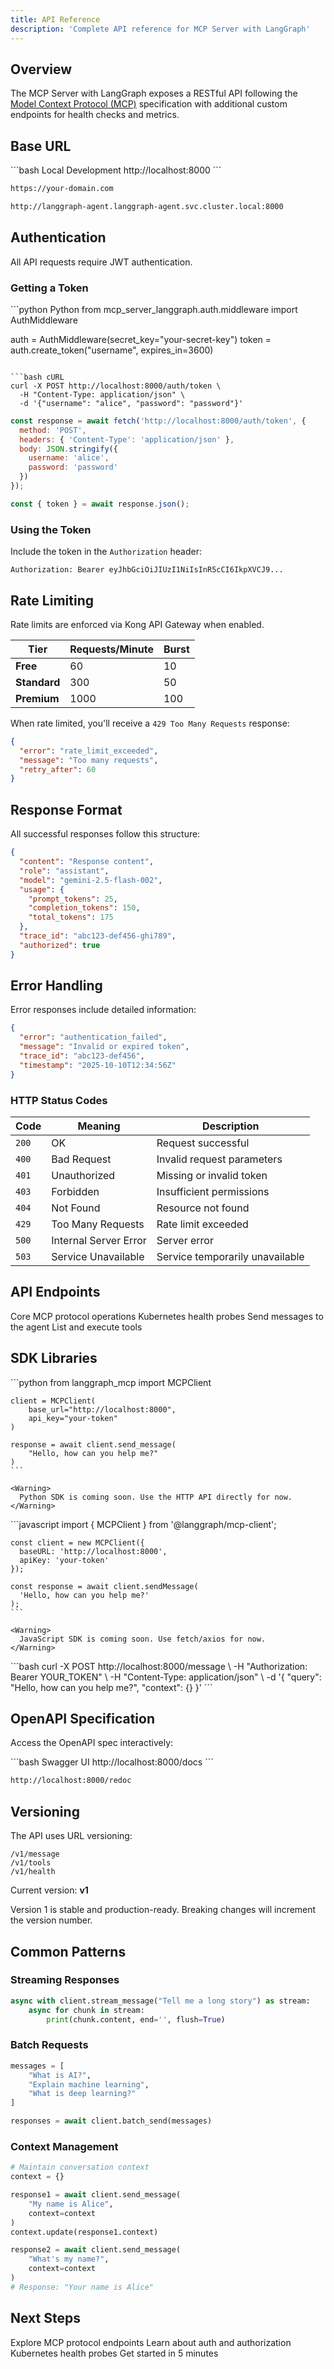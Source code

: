 ```yaml
---
title: API Reference
description: 'Complete API reference for MCP Server with LangGraph'
---
```


## Overview

The MCP Server with LangGraph exposes a RESTful API following the [Model Context Protocol (MCP)](https://modelcontextprotocol.io/) specification with additional custom endpoints for health checks and metrics.

## Base URL

<CodeGroup>
```bash Local Development
http://localhost:8000
```

```bash Production
https://your-domain.com
```

```bash Kubernetes
http://langgraph-agent.langgraph-agent.svc.cluster.local:8000
```
</CodeGroup>

## Authentication

All API requests require JWT authentication.

### Getting a Token

<CodeGroup>
```python Python
from mcp_server_langgraph.auth.middleware import AuthMiddleware

auth = AuthMiddleware(secret_key="your-secret-key")
token = auth.create_token("username", expires_in=3600)
```

```bash cURL
curl -X POST http://localhost:8000/auth/token \
  -H "Content-Type: application/json" \
  -d '{"username": "alice", "password": "password"}'
```

```javascript JavaScript
const response = await fetch('http://localhost:8000/auth/token', {
  method: 'POST',
  headers: { 'Content-Type': 'application/json' },
  body: JSON.stringify({
    username: 'alice',
    password: 'password'
  })
});

const { token } = await response.json();
```
</CodeGroup>

### Using the Token

Include the token in the `Authorization` header:

```http
Authorization: Bearer eyJhbGciOiJIUzI1NiIsInR5cCI6IkpXVCJ9...
```

## Rate Limiting

<Info>
  Rate limits are enforced via Kong API Gateway when enabled.
</Info>

| Tier | Requests/Minute | Burst |
|------|----------------|-------|
| **Free** | 60 | 10 |
| **Standard** | 300 | 50 |
| **Premium** | 1000 | 100 |

When rate limited, you'll receive a `429 Too Many Requests` response:

```json
{
  "error": "rate_limit_exceeded",
  "message": "Too many requests",
  "retry_after": 60
}
```

## Response Format

All successful responses follow this structure:

```json
{
  "content": "Response content",
  "role": "assistant",
  "model": "gemini-2.5-flash-002",
  "usage": {
    "prompt_tokens": 25,
    "completion_tokens": 150,
    "total_tokens": 175
  },
  "trace_id": "abc123-def456-ghi789",
  "authorized": true
}
```

## Error Handling

Error responses include detailed information:

```json
{
  "error": "authentication_failed",
  "message": "Invalid or expired token",
  "trace_id": "abc123-def456",
  "timestamp": "2025-10-10T12:34:56Z"
}
```

### HTTP Status Codes

| Code | Meaning | Description |
|------|---------|-------------|
| `200` | OK | Request successful |
| `400` | Bad Request | Invalid request parameters |
| `401` | Unauthorized | Missing or invalid token |
| `403` | Forbidden | Insufficient permissions |
| `404` | Not Found | Resource not found |
| `429` | Too Many Requests | Rate limit exceeded |
| `500` | Internal Server Error | Server error |
| `503` | Service Unavailable | Service temporarily unavailable |

## API Endpoints

<CardGroup cols={2}>
  <Card title="MCP Endpoints" icon="message" href="/api-reference/mcp-endpoints">
    Core MCP protocol operations
  </Card>
  <Card title="Health Checks" icon="heart-pulse" href="/api-reference/health-checks">
    Kubernetes health probes
  </Card>
  <Card title="Messages" icon="comments" href="/api-reference/mcp/messages">
    Send messages to the agent
  </Card>
  <Card title="Tools" icon="wrench" href="/api-reference/mcp/tools">
    List and execute tools
  </Card>
</CardGroup>

## SDK Libraries

<Tabs>
  <Tab title="Python">
    ```python
    from langgraph_mcp import MCPClient

    client = MCPClient(
        base_url="http://localhost:8000",
        api_key="your-token"
    )

    response = await client.send_message(
        "Hello, how can you help me?"
    )
    ```

    <Warning>
      Python SDK is coming soon. Use the HTTP API directly for now.
    </Warning>
  </Tab>

  <Tab title="JavaScript">
    ```javascript
    import { MCPClient } from '@langgraph/mcp-client';

    const client = new MCPClient({
      baseURL: 'http://localhost:8000',
      apiKey: 'your-token'
    });

    const response = await client.sendMessage(
      'Hello, how can you help me?'
    );
    ```

    <Warning>
      JavaScript SDK is coming soon. Use fetch/axios for now.
    </Warning>
  </Tab>

  <Tab title="cURL">
    ```bash
    curl -X POST http://localhost:8000/message \
      -H "Authorization: Bearer YOUR_TOKEN" \
      -H "Content-Type: application/json" \
      -d '{
        "query": "Hello, how can you help me?",
        "context": {}
      }'
    ```
  </Tab>
</Tabs>

## OpenAPI Specification

Access the OpenAPI spec interactively:

<CodeGroup>
```bash Swagger UI
http://localhost:8000/docs
```

```bash ReDoc
http://localhost:8000/redoc
```
</CodeGroup>

## Versioning

The API uses URL versioning:

```http
/v1/message
/v1/tools
/v1/health
```

Current version: **v1**

<Note>
  Version 1 is stable and production-ready. Breaking changes will increment the version number.
</Note>

## Common Patterns

### Streaming Responses

```python
async with client.stream_message("Tell me a long story") as stream:
    async for chunk in stream:
        print(chunk.content, end='', flush=True)
```

### Batch Requests

```python
messages = [
    "What is AI?",
    "Explain machine learning",
    "What is deep learning?"
]

responses = await client.batch_send(messages)
```

### Context Management

```python
# Maintain conversation context
context = {}

response1 = await client.send_message(
    "My name is Alice",
    context=context
)
context.update(response1.context)

response2 = await client.send_message(
    "What's my name?",
    context=context
)
# Response: "Your name is Alice"
```

## Next Steps

<CardGroup cols={2}>
  <Card title="MCP Endpoints" icon="code" href="/api-reference/mcp-endpoints">
    Explore MCP protocol endpoints
  </Card>
  <Card title="Authentication" icon="key" href="/api-reference/authentication">
    Learn about auth and authorization
  </Card>
  <Card title="Health Checks" icon="heart-pulse" href="/api-reference/health-checks">
    Kubernetes health probes
  </Card>
  <Card title="Quick Start" icon="rocket" href="/getting-started/quickstart">
    Get started in 5 minutes
  </Card>
</CardGroup>
